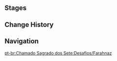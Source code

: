 {{Genius Invokation TCG Character Stages Intro}}

==Stages==
{{Genius Invokation TCG Stages/Detailed|Farahnaz}}

==Change History==
{{Change History|3.3}}

==Navigation==
{{Genius Invokation TCG Stages Navbox}}
[[pt-br:Chamado Sagrado dos Sete:Desafios/Farahnaz]]
